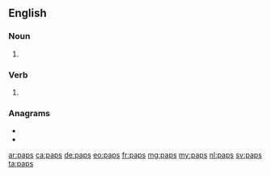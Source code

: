 {{also|PAPs}}
==English==

===Noun===
{{head|en|noun plural form}}

# {{plural of|pap|lang=en}}

===Verb===
{{head|en|verb form}}

# {{en-third-person singular of|pap}}

===Anagrams===
* {{l|en|apps}}
* {{l|en|PSAP}}

[[ar:paps]]
[[ca:paps]]
[[de:paps]]
[[eo:paps]]
[[fr:paps]]
[[mg:paps]]
[[my:paps]]
[[nl:paps]]
[[sv:paps]]
[[ta:paps]]